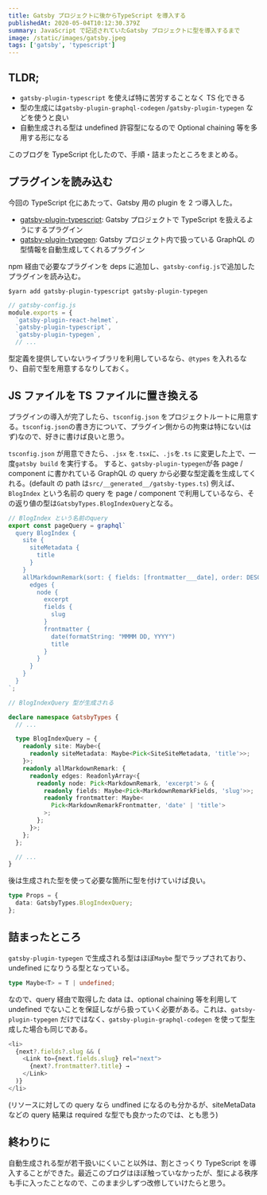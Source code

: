 ```yaml
---
title: Gatsby プロジェクトに後からTypeScript を導入する
publishedAt: 2020-05-04T10:12:30.379Z
summary: JavaScript で記述されていたGatsby プロジェクトに型を導入するまで
image: /static/images/gatsby.jpeg
tags: ['gatsby', 'typescript']
---
```


## TLDR;

- `gatsby-plugin-typescript` を使えば特に苦労することなく TS 化できる
- 型の生成には`gatsby-plugin-graphql-codegen` /`gatsby-plugin-typegen` などを使うと良い
- 自動生成される型は undefined 許容型になるので Optional chaining 等を多用する形になる

このブログを TypeScript 化したので、手順・詰まったところをまとめる。

## プラグインを読み込む

今回の TypeScript 化にあたって、Gatsby 用の plugin を 2 つ導入した。

- [gatsby-plugin-typescript](https://www.gatsbyjs.org/packages/gatsby-plugin-typescript/): Gatsby プロジェクトで TypeScript を扱えるようにするプラグイン
- [gatsby-plugin-typegen](https://www.gatsbyjs.org/packages/gatsby-plugin-typegen/): Gatsby プロジェクト内で扱っている GraphQL の型情報を自動生成してくれるプラグイン

npm 経由で必要なプラグインを deps に追加し、`gatsby-config.js`で追加したプラグインを読み込む。

`$yarn add gatsby-plugin-typescript gatsby-plugin-typegen`

```javascript
// gatsby-config.js
module.exports = {
  `gatsby-plugin-react-helmet`,
  `gatsby-plugin-typescript`,
  `gatsby-plugin-typegen`,
  // ...
```

型定義を提供していないライブラリを利用しているなら、`@types` を入れるなり、自前で型を用意するなりしておく。

## JS ファイルを TS ファイルに置き換える

プラグインの導入が完了したら、`tsconfig.json` をプロジェクトルートに用意する。`tsconfig.json`の書き方について、プラグイン側からの拘束は特にない(はず)なので、好きに書けば良いと思う。

`tsconfig.json` が用意できたら、`.jsx` を`.tsx`に、`.js`を`.ts` に変更した上で、一度`gatsby build` を実行する。 すると、`gatsby-plugin-typegen`が各 page / component に書かれている GraphQL の query から必要な型定義を生成してくれる。(default の path は`src/__generated__/gatsby-types.ts`)
例えば、`BlogIndex` という名前の query を page / component で利用しているなら、その返り値の型は`GatsbyTypes.BlogIndexQuery`となる。

```typescript
// BlogIndex という名前のquery
export const pageQuery = graphql`
  query BlogIndex {
    site {
      siteMetadata {
        title
      }
    }
    allMarkdownRemark(sort: { fields: [frontmatter___date], order: DESC }) {
      edges {
        node {
          excerpt
          fields {
            slug
          }
          frontmatter {
            date(formatString: "MMMM DD, YYYY")
            title
          }
        }
      }
    }
  }
`;
```

```typescript
// BlogIndexQuery 型が生成される

declare namespace GatsbyTypes {
  // ...

  type BlogIndexQuery = {
    readonly site: Maybe<{
      readonly siteMetadata: Maybe<Pick<SiteSiteMetadata, 'title'>>;
    }>;
    readonly allMarkdownRemark: {
      readonly edges: ReadonlyArray<{
        readonly node: Pick<MarkdownRemark, 'excerpt'> & {
          readonly fields: Maybe<Pick<MarkdownRemarkFields, 'slug'>>;
          readonly frontmatter: Maybe<
            Pick<MarkdownRemarkFrontmatter, 'date' | 'title'>
          >;
        };
      }>;
    };
  };

  // ...
}
```

後は生成された型を使って必要な箇所に型を付けていけば良い。

```typescript
type Props = {
  data: GatsbyTypes.BlogIndexQuery;
};
```

## 詰まったところ

`gatsby-plugin-typegen` で生成される型はほぼ`Maybe` 型でラップされており、undefined になりうる型となっている。

```typescript
type Maybe<T> = T | undefined;
```

なので、query 経由で取得した data は、optional chaining 等を利用して undefined でないことを保証しながら扱っていく必要がある。これは、`gatsby-plugin-typegen` だけではなく、`gatsby-plugin-graphql-codegen` を使って型生成した場合も同じである。

```typescript
<li>
  {next?.fields?.slug && (
    <Link to={next.fields.slug} rel="next">
      {next?.frontmatter?.title} →
    </Link>
  )}
</li>
```

(リソースに対しての query なら undfined になるのも分かるが、siteMetaData などの query 結果は required な型でも良かったのでは、とも思う)

## 終わりに

自動生成される型が若干扱いにくいこと以外は、割とさっくり TypeScript を導入することができた。最近このブログはほぼ触っていなかったが、型による秩序も手に入ったことなので、このまま少しずつ改修していけたらと思う。

